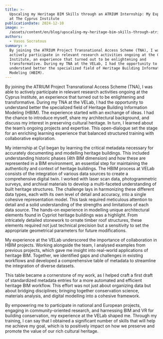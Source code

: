 ```yaml
---
title: >-
  Upscaling my Heritage BIM Skills through an ATRIUM Internship: My Experience
  at The Cyprus Institute 
publicationDate: 2024-12-10
image: >-
  /assets/content/en/blog/upscaling-my-heritage-bim-skills-through-atrium-internship-my-experience-at-the-cyprus-institute/image.jpg
authors:
  - Vasos Socratous
summary: >
  By joining the ATRIUM Project Transnational Access Scheme (TNA), I was able to
  actively participate in relevant research activities ongoing at the Cyprus
  Institute, an experience that turned out to be enlightening and
  transformative. During my TNA at the VELab, I had the opportunity to
  understand better the specialized field of Heritage Building Information
  Modeling (HBIM). 
---
```

By joining the ATRIUM Project Transnational Access Scheme (TNA), I was able to actively participate in relevant research activities ongoing at the Cyprus Institute, an experience that turned out to be enlightening and transformative. During my TNA at the VELab, I had the opportunity to understand better the specialized field of Heritage Building Information Modeling (HBIM). The experience started with an exchange of ideas. I had the chance to introduce myself, share my architectural background, and discuss my interest in preserving cultural heritage. In turn, I learned about the team’s ongoing projects and expertise. This open-dialogue set the stage for an enriching learning experience that balanced structured training with collaborative exploration.

<Figure src="/assets/content/en/blog/upscaling-my-heritage-bim-skills-through-atrium-internship-my-experience-at-the-cyprus-institute/download.jpeg" alignment="center">

</Figure>

My internship at CyI began by learning the critical metadata necessary for accurately documenting and modelling heritage buildings. This included understanding historic phases (4th BIM dimension) and how these are represented in a BIM environment, an essential step for maintaining the authenticity and context of heritage buildings. The HBIM process at VELab consists of the integration of various data sources to create a comprehensive digital twin. I worked with laser scan data, photogrammetric surveys, and archival materials to develop a multi-faceted understanding of built heritage structures. The challenge lays in harmonizing these different data types, each with its own level of detail and accuracy, into a single cohesive representation model. This task required meticulous attention to detail and a solid understanding of the strengths and limitations of each data source. The hands-on experience in modelling unique architectural elements found in Cypriot heritage buildings was a highlight. From intricately detailed stonework to ornate timber roof structures, these elements required not just technical precision but a sensitivity to set the appropriate geometrical parameters for future modifications.

My experience at the VELab underscored the importance of collaboration in HBIM projects. Working alongside the team, I analysed examples from previous projects, which gave me insight into real-world applications of heritage BIM. Together, we identified gaps and challenges in existing workflows and developed a comprehensive table of metadata to streamline the integration of diverse datasets.

This table became a cornerstone of my work, as I helped craft a first draft of standardized metadata entries for a more automated and efficient heritage BIM workflow. This effort was not just about organizing data but about bridging disciplines; bringing together conservation science, materials analysis, and digital modelling into a cohesive framework.

<Figure src="/assets/content/en/blog/upscaling-my-heritage-bim-skills-through-atrium-internship-my-experience-at-the-cyprus-institute/1.jpg" alignment="center">

</Figure>

By empowering me to participate in national and European projects, engaging in community-oriented research, and harnessing BIM and VR for building conservation, my experience at the VELab shaped me. Through my training, I can say that I obtained a significant number of skills that will help me achieve my goal, which is to positively impact on how we preserve and promote the value of our rich cultural heritage.

<Figure src="/assets/content/en/blog/upscaling-my-heritage-bim-skills-through-atrium-internship-my-experience-at-the-cyprus-institute/2.jpeg" alignment="stretch">

</Figure>
